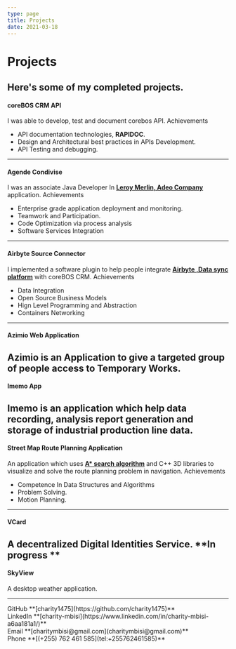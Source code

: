```yaml
---
type: page
title: Projects
date: 2021-03-18
---
```


# Projects

Here's some of my completed projects.
---
#### coreBOS CRM API
I was able to develop, test and document corebos API.
Achievements
- API documentation technologies, **RAPIDOC**.
- Design and Architectural best practices in APIs Development.
- API Testing and debugging.

---
#### Agende Condivise
I was an associate Java Developer In **[Leroy Merlin, Adeo Company](https://www.leroymerlin.com/)** application.
Achievements
- Enterprise grade application deployment and monitoring.
- Teamwork and Participation.
- Code Optimization via process analysis
- Software Services Integration
---
#### Airbyte Source Connector
I implemented a software plugin to help people integrate **[Airbyte ,Data sync platform](https://airbyte.com/)**  with coreBOS CRM.
Achievements
- Data Integration
- Open Source Business Models
- Hign Level Programming and Abstraction
- Containers Networking
---
#### Azimio Web Application
Azimio is an Application to give a targeted group of people access to Temporary Works.
---
#### Imemo App
Imemo is an application which help data recording, analysis report generation and storage of industrial production line data.
---
#### Street Map Route Planning Application
An application which uses **[A* search algorithm](https://github.com/charity1475/PathFinder)** and C++ 3D libraries to visualize and solve the route planning problem in navigation.
Achievements
- Competence In Data Structures and Algorithms
- Problem Solving.
- Motion Planning.
---
#### VCard
A decentralized Digital Identities Service.
**In progress **
---
#### SkyView
A desktop weather application.

---


<div>
  GitHub **[charity1475](https://github.com/charity1475)**
  <br />
  LinkedIn  **[charity-mbisi](https://www.linkedin.com/in/charity-mbisi-a6aa181a1/)** 
  <br />
  Email **[charitymbisi@gmail.com](charitymbisi@gmail.com)**
  <br />
  Phone  **[(+255) 762 461 585](tel:+255762461585)**
</div>
